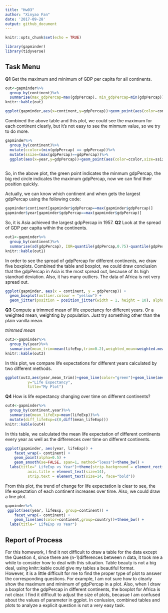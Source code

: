 ```yaml
---
title: "Hw03"
author: "Xinyao Fan"
date: '2017-09-28'
output: github_document
---
```


```r
knitr::opts_chunk$set(echo = TRUE)
```

```r
library(gapminder)
library(tidyverse)
```
## Task Menu

**Q1**
Get the maximum and minimum of GDP per capita for all continents.

```r
out<-gapminder%>%
  group_by(continent)%>%
  summarise(max_gdpPercap=max(gdpPercap), min_gdpPercap=min(gdpPercap))
knitr::kable(out)
```

```r
ggplot(gapminder,aes(x=continent,y=gdpPercap))+geom_point(aes(color=continent))+theme_bw()+labs(title="continent vs gdpPercap")
```
Combined the above table and this plot, we could see the maximum for each continent clearly, but it's not easy to see the minmum value, so we try to do more.

```r
gapminder%>%
  group_by(continent)%>%
  mutate(ccolor=(min(gdpPercap) == gdpPercap))%>%
  mutate(ssize=(max(gdpPercap)==gdpPercap))%>%
  ggplot(aes(x=year,y=gdpPercap))+geom_point(aes(color=ccolor,size=ssize))+facet_wrap(~continent)
  
```

So, in the above plot, the green point indicates the minmum gdpPercap, the big red circle indicates the maximum gdpPercap, now we can find their position quickly.<br>

Actually, we can know which continent and when gets the largest gdpPercap using the following code:
```r
gapminder$continent[gapminder$gdpPercap==max(gapminder$gdpPercap)]
gapminder$year[gapminder$gdpPercap==max(gapminder$gdpPercap)]
```

So, it is Asia achieved the largest gdpPercap in 1957. 
**Q2**
Look at the spread of GDP per capita within the continents.
```r
out1<-gapminder%>%
  group_by(continent)%>%
  summarise(sd(gdpPercap), IQR=quantile(gdpPercap,0.75)-quantile(gdpPercap,0.25))
knitr::kable(out1)
```

In order to see the spread of gdpPercap for different continents, we draw five boxplots. Combined the table and boxplot, we could draw conclusion that the gdpPercap in Asia is the most spread out, because of its high standrad deviation. Also, it has many outliers. The data of Africa is not very spread out.
```r
ggplot(gapminder, aes(x = continent, y = gdpPercap)) +
  geom_boxplot(outlier.colour = "yellow") +
  geom_jitter(position = position_jitter(width = 1, height = 10), alpha = 0.1)
```

**Q3**
Compute a trimmed mean of life expectancy for different years. Or a weighted mean, weighting by population. Just try something other than the plain vanilla mean.<br>

*trimmed mean*
```r
out3<-gapminder%>%
  group_by(year)%>%
  summarise(mean_trim=mean(lifeExp,trim=0.2),weighted_mean=weighted.mean(lifeExp,pop))
knitr::kable(out3)
```

In this plot, we compare life expectations for different years calculated by two different methods. 
```r
ggplot(out3,aes(year,mean_trim))+geom_line(color="green")+geom_line(aes(year,weighted_mean),color="red")+labs(x="year", 
          y="Life Expectancy",
          title="My Plot")
```

**Q4**
How is life expectancy changing over time on different continents?
```r
out4<-gapminder%>% 
  group_by(continent,year)%>% 
  summarise(mean_lifeExp=mean(lifeExp))%>%
  mutate(diff_lifeExp=c(0,diff(mean_lifeExp)))
knitr::kable(out4)
```
In this table, we calculated the mean life expectation of different continents every year as well as the differences over time on different continents. 

```r
ggplot(gapminder, aes(year, lifeExp)) +
    facet_wrap(~ continent) +
    geom_point(alpha=0.5) +
    geom_smooth(se=FALSE, span=1, method="loess")+theme_bw() +
  labs(title=" LifeExp vs Year")+theme(strip.background = element_rect(fill="light blue"),
          axis.title = element_text(size=14),
          strip.text = element_text(size=14, face="bold"))
```

From this plot, the trend of change for life expectation is clear to see, the life expectation of each continent increases over time. Also, we could draw a line plot.

```r
gapminder%>%
 ggplot(aes(year, lifeExp, group=continent)) +
    facet_wrap(~ continent) +
    geom_line(aes(color=continent,group=country))+theme_bw() +
  labs(title=" LifeExp vs Year")
```

## Report of Process
For this homework, I find it not difficult to draw a table for the data except the Question 4, since there are (n-1)differences between n data, it took me a while to consider how to deal with this situation. Table beauty is not a big deal, using knitr::kable could give my tables a beautiful format.<br>
However, it is a little difficult for me to find the proper type of plot to answer the corresponding questions. For example, I am not sure how to clearly show the maximum and minimum of gdpPercap in a plot. Also, when I draw a boxplot for the gdpPercap in different continents, the boxplot for Africa is not clear. I find it difficult to adjust the size of plots, becasue I am confused about the values of parameter in ggplot. In conlusion, combined tables and plots to analyze a explicit question is not a very easy task.


